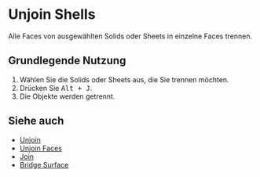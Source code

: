 
# Unjoin Shells

<Reference shortcut="Alt + J" command="Unjoin Shells" button="" />

Alle Faces von ausgewählten Solids oder Sheets in einzelne Faces trennen.

## Grundlegende Nutzung

1. Wählen Sie die Solids oder Sheets aus, die Sie trennen möchten.
2. Drücken Sie <kbd>Alt + J</kbd>.
3. Die Objekte werden getrennt.

## Siehe auch
- [Unjoin](./unjoin)
- [Unjoin Faces](./unjoin-faces)
- [Join](./join)
- [Bridge Surface](./bridge-surface)